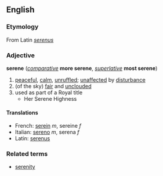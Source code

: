 ==English==
===Etymology===
From Latin ''[[serenus]]''

===Adjective===
'''serene''' (''[[comparative]]'' '''more serene''', ''[[superlative]]'' '''most serene''')

# [[peaceful]], [[calm]], [[unruffled]]; [[unaffected]] by [[disturbance]]
#(of the sky) [[fair]] and [[unclouded]]
# used as part of a Royal title
#* Her Serene Highness

====Translations====
*French: [[serein]] ''m'', sereine ''f''
*Italian: [[sereno]] ''m'', serena ''f''
*Latin: [[serenus]]

===Related terms===
*[[serenity]]